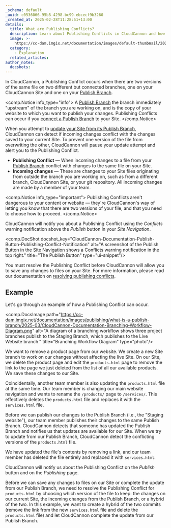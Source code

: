```yaml
---
_schema: default
_uuid: c0536066-95b8-4298-bc99-ebcecf9b3260
_created_at: 2025-02-28T11:28:51+13:00
details:
  title: What are Publishing Conflicts?
  description: Learn about Publishing Conflicts in CloudCannon and how they occur.
  image: >-
    https://cc-dam.imgix.net/documentation/images/default-thumbnail/2023-Q4/CloudCannon-Documentation-Thumbnail.png
  category:
    - Explanation
  related_articles:
author_notes:
  docshots:
---
```

In CloudCannon, a Publishing Conflict occurs when there are two versions of the same file on two different but connected branches, one on your CloudCannon Site and one on your [Publish Branch](/documentation/articles/what-is-a-publish-branch/).

<comp.Notice info_type="info">
  A [Publish Branch](/documentation/articles/what-is-a-publish-branch/) the branch immediately "upstream" of the branch you are working on, and is the copy of your website to which you want to publish your changes. Publishing Conflicts can occur if you <a href="/documentation/articles/connect-a-publish-branch/" target="_blank" rel="noopener">connect a Publish Branch</a> to your Site.
</comp.Notice>

When you attempt to [update your Site from its Publish Branch](/documentation/articles/update-from-a-publish-branch/), CloudCannon can detect if incoming changes conflict with the changes saved to your current Site. To prevent one version of the file from overwriting the other, CloudCannon will pause your update attempt and alert you to the Publishing Conflict.

* **Publishing Conflict** — When incoming changes to a file from your [Publish Branch](/documentation/articles/what-is-a-publish-branch/) conflict with changes to the same file on your Site.
* **Incoming changes** — These are changes to your Site files originating from outside the branch you are working on, such as from a different branch, CloudCannon Site, or your git repository. All incoming changes are made by a member of your team.

<comp.Notice info_type="important">
  Publishing Conflicts aren't dangerous to your content or website — they're CloudCannon's way of letting you know that there are two versions of your file, and that you need to choose how to proceed.
</comp.Notice>

CloudCannon will notify you about a Publishing Conflict using the *Conflicts* warning notification above the *Publish* button in your *Site Navigation*.

<comp.DocShot docshot_key="CloudCannon-Documentation-Publish-Button-Publishing-Conflict-Notification" alt="A screenshot of the Publish Button in the Site Navigation shows a Conflicts warning notification in the top right." title="The Publish Button" type="ui-snippet"/>

You must resolve the Publishing Conflict before CloudCannon will allow you to save any changes to files on your Site. For more information, please read our documentation on <a href="/documentation/articles/resolve-publishing-conflicts/" target="_blank" rel="noopener">resolving publishing conflicts</a>.

## Example

Let's go through an example of how a Publishing Conflict can occur.

<comp.DocsImage path="https://cc-dam.imgix.net/documentation/images/publishing/what-is-a-publish-branch/2025-03/CloudCannon-Documentation-Branching-Workflow-Diagram.png" alt="A diagram of a branching workflow shows three project branches publish to the Staging Branch, which publishes to the Live Website branch." title="Branching Workflow Diagram" type="photo"/>

We want to remove a product page from our website. We create a new Site branch to work on our changes without affecting the live Site. On our Site, we delete the product page and edit the `products.html` page to remove the link to the page we just deleted from the list of all our available products. We save these changes to our Site.

Coincidentally, another team member is also updating the `products.html` file at the same time. Our team member is changing our main website navigation and wants to rename the `/products/` page to `/services/`. This effectively deletes the `products.html` file and replaces it with the `services.html` file.

Before we can publish our changes to the Publish Branch (i.e., the "Staging website"), our team member publishes their changes to the same Publish Branch.  CloudCannon detects that someone has updated the Publish Branch and notifies us that updates are available for our Site. When we try to update from our Publish Branch, CloudCannon detect the conflicting versions of the `products.html` file.

We have updated the file's contents by removing a link, and our team member has deleted the file entirely and replaced it with `services.html`.

CloudCannon will notify us about the Publishing Conflict on the *Publish* button and on the *Publishing* page.

Before we can save any changes to files on our Site or complete the update from our Publish Branch, we need to resolve the Publishing Conflict for `products.html` by choosing which version of the file to keep: the changes on our current Site, the incoming changes from the Publish Branch, or a hybrid of the two. In this example, we want to create a hybrid of the two commits (remove the link from the new `services.html` file and delete the `products.html` file) and let CloudCannon complete the update from our Publish Branch.